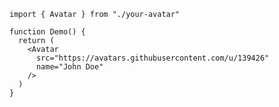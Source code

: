 ```tsx
import { Avatar } from "./your-avatar"

function Demo() {
  return (
    <Avatar
      src="https://avatars.githubusercontent.com/u/139426"
      name="John Doe"
    />
  )
}
```
